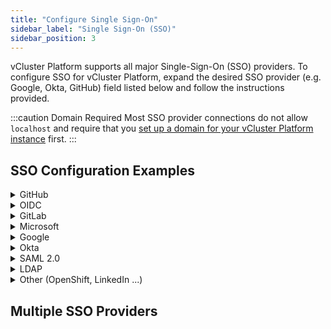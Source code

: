```yaml
---
title: "Configure Single Sign-On"
sidebar_label: "Single Sign-On (SSO)"
sidebar_position: 3
---
```




vCluster Platform supports all major Single-Sign-On (SSO) providers. To configure SSO for vCluster Platform, expand the
desired SSO provider (e.g. Google, Okta, GitHub) field listed below and follow the instructions
provided.

:::caution Domain Required
Most SSO provider connections do not allow `localhost` and require that you
[set up a domain for your vCluster Platform instance](./domain.mdx) first.
:::

## SSO Configuration Examples

<details>
  <summary>GitHub</summary>
  <PartialAuthGitHub />
</details>

<details>
  <summary>OIDC</summary>
  <PartialAuthOIDC />
</details>

<details>
  <summary>GitLab</summary>
  <PartialAuthGitLab />
</details>

<details>
  <summary>Microsoft</summary>
  <PartialAuthMicrosoft />
</details>

<details>
  <summary>Google</summary>
  <PartialAuthGoogle />
</details>

<details>
  <summary>Okta</summary>
  <PartialAuthOkta />
</details>

<details>
  <summary>SAML 2.0</summary>
  <PartialAuthSAML />
</details>

<details>
  <summary>LDAP</summary>
  <PartialAuthLDAP />
</details>

<details>
  <summary>Other (OpenShift, LinkedIn ...)</summary>
  <PartialAuthOther />
</details>

## Multiple SSO Providers

<PartialMultipleSSO />
